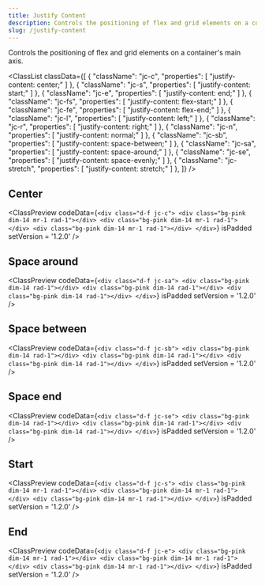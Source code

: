 ```yaml
---
title: Justify Content
description: Controls the positioning of flex and grid elements on a container's main axis.
slug: /justify-content
---
```



Controls the positioning of flex and grid elements on a container's main axis.

<ClassList
  classData={[
    {
      "className": "jc-c",
      "properties": [
        "justify-content: center;"
      ]
    },
    {
      "className": "jc-s",
      "properties": [
        "justify-content: start;"
      ]
    },
    {
      "className": "jc-e",
      "properties": [
        "justify-content: end;"
      ]
    },
    {
      "className": "jc-fs",
      "properties": [
        "justify-content: flex-start;"
      ]
    },
    {
      "className": "jc-fe",
      "properties": [
        "justify-content: flex-end;"
      ]
    },
    {
      "className": "jc-l",
      "properties": [
        "justify-content: left;"
      ]
    },
    {
      "className": "jc-r",
      "properties": [
        "justify-content: right;"
      ]
    },
    {
      "className": "jc-n",
      "properties": [
        "justify-content: normal;"
      ]
    },
    {
      "className": "jc-sb",
      "properties": [
        "justify-content: space-between;"
      ]
    },
    {
      "className": "jc-sa",
      "properties": [
        "justify-content: space-around;"
      ]
    },
    {
      "className": "jc-se",
      "properties": [
        "justify-content: space-evenly;"
      ]
    },
    {
      "className": "jc-stretch",
      "properties": [
        "justify-content: stretch;"
      ]
    },
  ]}
/>

## Center

<ClassPreview
  codeData={`<div class="d-f jc-c">
      <div class="bg-pink dim-14 mr-1 rad-1"></div>
      <div class="bg-pink dim-14 mr-1 rad-1"></div>
      <div class="bg-pink dim-14 mr-1 rad-1"></div>
    </div>`}
  isPadded
  setVersion = '1.2.0'
/>

## Space around

<ClassPreview
  codeData={`<div class="d-f jc-sa">
      <div class="bg-pink dim-14 rad-1"></div>
      <div class="bg-pink dim-14 rad-1"></div>
      <div class="bg-pink dim-14 rad-1"></div>
    </div>`}
  isPadded
  setVersion = '1.2.0'
/>

## Space between

<ClassPreview
  codeData={`<div class="d-f jc-sb">
      <div class="bg-pink dim-14 rad-1"></div>
      <div class="bg-pink dim-14 rad-1"></div>
      <div class="bg-pink dim-14 rad-1"></div>
    </div>`}
  isPadded
  setVersion = '1.2.0'
/>

## Space end

<ClassPreview
  codeData={`<div class="d-f jc-se">
      <div class="bg-pink dim-14 rad-1"></div>
      <div class="bg-pink dim-14 rad-1"></div>
      <div class="bg-pink dim-14 rad-1"></div>
    </div>`}
  isPadded
  setVersion = '1.2.0'
/>

## Start

<ClassPreview
  codeData={`<div class="d-f jc-s">
      <div class="bg-pink dim-14 mr-1 rad-1"></div>
      <div class="bg-pink dim-14 mr-1 rad-1"></div>
      <div class="bg-pink dim-14 mr-1 rad-1"></div>
    </div>`}
  isPadded
  setVersion = '1.2.0'
/>

## End

<ClassPreview
  codeData={`<div class="d-f jc-e">
      <div class="bg-pink dim-14 mr-1 rad-1"></div>
      <div class="bg-pink dim-14 mr-1 rad-1"></div>
      <div class="bg-pink dim-14 mr-1 rad-1"></div>
    </div>`}
  isPadded
  setVersion = '1.2.0'
/>